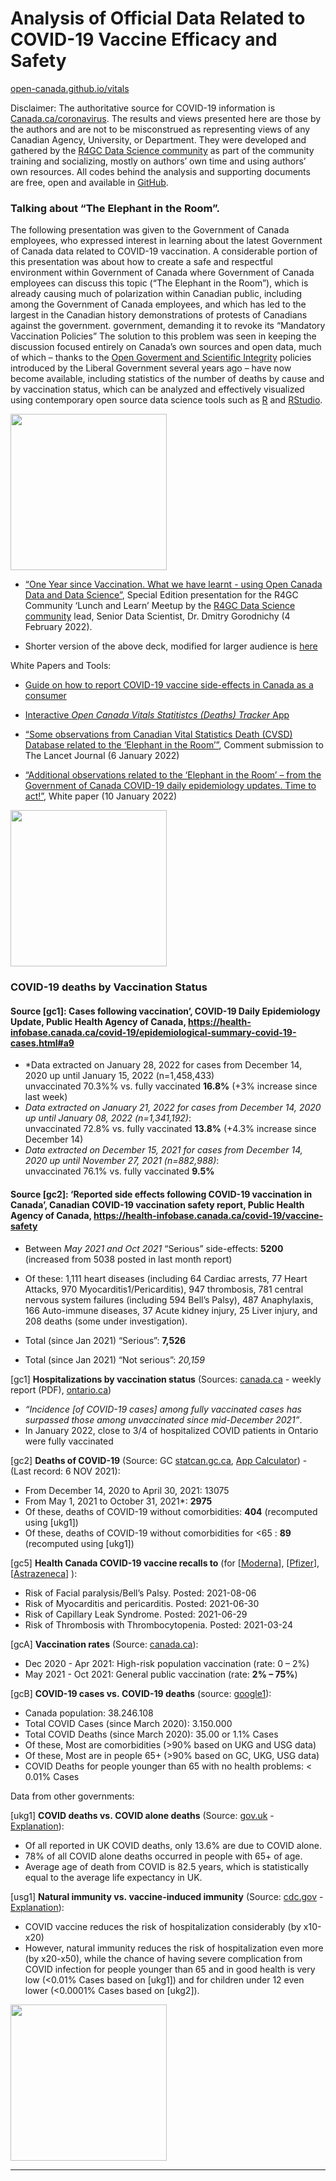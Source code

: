 <!-- Open Canada Vital Statistics Application Resources
Analysis of Official Data Related to COVID-19 Vaccine Efficacy and Safety
-->

Analysis of Official Data Related to COVID-19 Vaccine Efficacy and Safety
==================================================
[open-canada.github.io/vitals](https://open-canada.github.io/vitals) 


Disclaimer: The authoritative source for COVID-19 information is [Canada.ca/coronavirus](https://www.canada.ca/en/public-health/services/diseases/coronavirus-disease-covid-19.html). The results and views presented here are those by the authors and are not to be misconstrued as representing  views of
any Canadian Agency, University, or Department. They were developed and gathered by the [R4GC Data Science community](https://open-canada.github.io/r4gc/index.html#r4gc-community) as part of the community training and socializing, mostly on authors' own time and using authors' own resources.
All codes behind the analysis and supporting documents are free, open and available in [GitHub](https://github.com/open-canada/vitals/). 

<!-- 
-   ["Statistical analysis of official data sources related to vaccine efficacy and  safety (NEW EVIDENCE SINCE OCTOBER
    2021)"](https://open-canada.github.io/vitals/analysis)
-->

<!-- 
[Open Canada Vitals Statitistcs (Deaths) Tracker App](https://open-canada.github.io/Apps/vitals) | [Reporting COVID-19 vaccine side-effects in Canada](report-side-effects)  | 


[Open Canada Vitals Statitistcs (Deaths) Tracker App](https://open-canada.github.io/Apps/vitals) | ["One Year since Vaccination..." (Presentation)](https://open-canada.github.io/vitals/r4gc-meetup-2022-02-04-SpecialEdition(OneYearOfVaccineInCanada).pdf) | ["Some observations related tothe 'Elephant in the Room'" (Research Paper)](https://open-canada.github.io/vitals/comment.pdf) | [Reporting COVID-19 vaccine side-effects in Canada](report-side-effects)  | 


-->

### Talking about "The Elephant in the Room". 
<!-- How to defend the constitutional freedom and scientific integgity in the times of crisis-->

<!-- by a Senior Government of Canada Data Scientist, Dr. Dmitry Gorodnichy, the lead and moderator of the [R4GC Data Science community](https://open-canada.github.io/r4gc/index.html#r4gc-community)  group, -
, which started on January 29, 2021 and which continues till present,
-->

<!--   , all bound by the [Code of Conduct](conduct_code_conduite_eng.pdf) which instructs employees to refrain from making  criticisms of  the Government
of Canada, 
We refrain from making public criticisms of the CBSA and/or the Government
of Canada including posting critical comments on social media fora. -->

The following presentation was given to the Government of Canada employees, who expressed interest in learning about the  latest Government of Canada data related to COVID-19 vaccination. 
A considerable portion of this presentation was about how to create a safe and respectful environment within Government of Canada where Government of Canada employees can discuss this topic ("The Elephant in the Room"), which is already causing much of polarization within Canadian public, including among the Government of Canada employees, and which has  led to  the largest in the Canadian history demonstrations of protests  of Canadians against the government.
government, demanding it to revoke its "Mandatory Vaccination Policies" <!-- as being scientifically, ethically,  legally, and economically unjustified. -->
The solution to  this problem  was seen in keeping the discussion focused entirely on  Canada's own sources and open data, much of which -- thanks to the [Open Goverment and Scientific Integrity](https://open-canada.github.io/r4gc/open-policies.html#open-policies) policies introduced by the  Liberal Government several years ago -- have now become available, including  statistics of the number of deaths by cause and by vaccination status, which can be analyzed  and effectively visualized using contemporary  open source data science tools such as [R](https://cran.r-project.org/web/packages/cansim/index.html) and [RStudio](https://shiny.rstudio.com/gallery/).  
<!-- Another part of the presenation -->

<!-- A[open-canada.github.io/vitals](https://open-canada.github.io/vitals)  lot of effort in this presentation was given to applaud many of the Government of Canada efforts -->

<a href="https://open-canada.github.io/vitals/OneYearOfVaccineInCanada-deck-meetup-2022-02-04.pdf" style="text-align: center">
<img src="https://open-canada.github.io/vitals/OneYearOfVaccineInCanada-s1.png" width="250" align="center"></a>

- ["One Year since Vaccination. What we have learnt - using Open Canada Data and Data Science"](https://open-canada.github.io/vitals/OneYearOfVaccineInCanada-deck-meetup-2022-02-04.pdf), 
Special Edition presentation for the R4GC Community 'Lunch and Learn' Meetup  by the [R4GC Data Science community](https://open-canada.github.io/r4gc/index.html#r4gc-community)  lead, Senior Data Scientist, Dr. Dmitry Gorodnichy (4 February 2022).

- Shorter version of the above deck, modified for larger audience is [here]()

White Papers and Tools:

- [Guide on how to report COVID-19 vaccine side-effects in Canada as a consumer](report-side-effects)

- [Interactive *Open Canada Vitals Statitistcs (Deaths) Tracker* App](https://open-canada.github.io/Apps/vitals) 
<!-- - ["One Year since Vaccination. What we have learnt - using Open Canada Data and Data Science"](https://github.com/open-canada/vitals/blob/main/docs/r4gc-meetu[open-canada.github.io/vitals](https://open-canada.github.io/vitals) p-2022-02-04-SpecialEdition(OneYearOfVaccineInCanada).pdf), 
Special Edition presentation for the R4GC Community 'Lunch and Learn' Meetup --> 
<!-- by the community lead, Senior Data Scientist, Dr. Dmitry Gorodnichy (4 February 2022) -->

-  ["Some observations from Canadian Vital Statistics Death (CVSD) Database related to
    the 'Elephant in the Room'"](https://open-canada.github.io/vitals/comment.pdf), Comment submission to The Lancet Journal (6 January 2022)
    
  
-  ["Additional  observations related to the 'Elephant in the Room' –  from the Government of Canada COVID-19 daily epidemiology updates.  Time to act!"](https://open-canada.github.io/vitals/comment2.pdf), White paper (10 January 2022)  
  
  
<a href="https://open-canada.github.io/vitals/OneYearOfVaccineInCanada-deck-meetup-2022-02-04.pdf" style="text-align: center">
<img src="https://open-canada.github.io/vitals/OneYearOfVaccineInCanada-s19.png" width="250" align="center">
</a>

  

<!-- - Reverse-engineering Algorithmic Bias from published COVID-19 data -->

<!-- ### Sources and Key Findings (Updated weekly) -->

### COVID-19 deaths by Vaccination Status




#### Source [gc1]: Cases following vaccination’, COVID-19 Daily Epidemiology Update, Public Health Agency of Canada, <https://health-infobase.canada.ca/covid-19/epidemiological-summary-covid-19-cases.html#a9>

<!-- 

Last Updated: 2022-02-10 

Fully vaccinated among COVID-19 deaths

Report Date (total cases)| Period reported for     | Reported deaths (with bias*)| Actual deaths (bias removed)   per week 
2022-02-10 (n=1,670,682) | 2020.12.14 - 2022.01.22 | 2,490 (19.5%) |  458  (80%)
2022-02-04 (n=1,458,433)| 2020.12.14 - 2022.01.15 | 2,032 (16.8%) |  


Unvaccinated among COVID-19 deaths

Report Date (total cases)| Period reported for     | Reported deaths (with bias*)| Actual deaths (bias removed)   per week 
2022-02-10 (n=1,670,682)| 2020.12.14 - 2022.01.22 | 2,490 (19.5%) |  458  (80%)
2022-02-04 (n=1,458,433)| 2020.12.14 - 2022.01.15 | 2,032 (16.8%) |  


* Significant bias is introduced in the reporting of Fully-vaccinated deaths by counting  Deaths since December 14, 2020 when there were very few fully-vaccinated  people back between than May.

-->

<!--


Proportion of Unvaccinated among COVID-19 deaths


[gc3]  **Deaths of COVID-19 by vaccination status** (Source:
    [[canada.ca](https://health-infobase.canada.ca/covid-19/epidemiological-summary-covid-19-cases.html#a9), [archived reports](https://github.com/open-canada/vitals/tree/main/docs/Epidemiological-summary-of-COVID-19-cases-in-Canada-Canada.ca)] -
    Table 2):


- *Data extracted on January 28, 2022 for cases <u>from December 14, 2020</u>* <br>
  Unvaccinated 70.3%% vs. fully vaccinated **16.8%** (+3% increase since last week, +7.3% increase since last month) <p>
  NB: This statistics is computed using the  data in December 2020, when there were no fully vaccinated, till February, when it was less than 1% fully vaccinated, and till April, when it was less than 3% fully vaccinated, and when  most COVID-19 deaths happened (which can be computed using the  [App](https://open-canada.github.io/App/vitals)).  
 
-->

 

- *Data extracted on January 28, 2022 for cases from December 14, 2020 up until January 15, 2022 (n=1,458,433) <br> 
unvaccinated 70.3%% vs. fully vaccinated **16.8%** (+3% increase since last week)
- *Data extracted on January 21, 2022 for cases from December 14, 2020 up until January 08, 2022 (n=1,341,192)*: <br> 
unvaccinated 72.8% vs. fully vaccinated **13.8%** (+4.3% increase since December 14)
- *Data extracted on December 15, 2021 for cases from December 14, 2020 up until November 27, 2021 (n=882,988)*: <br> 
unvaccinated 76.1% vs. fully vaccinated **9.5%**




#### Source [gc2]: ‘Reported side effects following COVID-19 vaccination in Canada’, Canadian COVID-19 vaccination safety report, Public Health Agency of Canada, <https://health-infobase.canada.ca/covid-19/vaccine-safety>
 
<!-- 
[gc4]  **COVID-19 vaccine adverse reactions (side-effects)** (Source: 
    [[canada.ca](https://health-infobase.canada.ca/covid-19/vaccine-safety/)] - Figure 1, Table 1)):
    
    -->

- Between *May 2021 and Oct 2021* "Serious" side-effects: **5200** (increased from 5038 posted in last month report)
-  Of these: 1,111 heart diseases (including 64 Cardiac arrests, 77 Heart Attacks, 970
    Myocarditis1/Pericarditis), 947 thrombosis, 781 central nervous system failures
    (including 594 Bell's Palsy), 487 Anaphylaxis, 166 Auto-immune diseases, 37 Acute
    kidney injury, 25 Liver injury, and 208 deaths (some under investigation).
    

- Total (since Jan 2021) "Serious": **7,526** 
- Total (since Jan 2021) "Not serious": *20,159*    

<!-- 
- Many are not reported or published yet, like the one  [here](https://open-canada.github.io/vitals/SideEffectReporting-example-1.pdf)
 - Adverse reaction, not reported yet in Canada but reported in US: -->



[gc1] **Hospitalizations by vaccination status** (Sources:
[canada.ca](https://www.canada.ca/en/public-health/services/diseases/coronavirus-disease-covid-19/epidemiological-economic-research-data.html) - weekly report (PDF), [ontario.ca](https://covid-19.ontario.ca/data/hospitalizations#hospitalizationsByVaccinationStatus))

-  *“Incidence [of COVID-19 cases] among fully vaccinated cases has surpassed those among unvaccinated since mid-December 2021”*. 
-  In January 2022, close to 3/4 of hospitalized COVID patients in Ontario were fully vaccinated

<!-- -  The proportion of fully-vaccinated hospitalizations has been increasing since December 2021.-->
<!-- - and continues* to increase -->

<!-- ONTARIO
Last updated: February 3, 2022 at 10:31 a.m. (EST): Hosp. 536 vs 1383, ICU 179 vs 211
Last updated: February 6, 2022 at 10:31 a.m. (EST): 484 + 100, vs. 1264, 158 + 10 vs. 174
-->

[gc2]  **Deaths of COVID-19** (Source: GC
    [statcan.gc.ca](https://www150.statcan.gc.ca/t1/tbl1/en/tv.action?pid=1310081001), [App
    Calculator](https://o-canada.shinyapps.io/vitals/#section-statistics)) - (Last record: 6 NOV 2021):


- From December 14, 2020 to  April 30, 2021: 13075
- From May 1,  2021 to  October 31, 2021*: **2975** 
- Of these, deaths of COVID-19 without comorbidities: **404** (recomputed using [ukg1])
- Of these, deaths of COVID-19 without comorbidities for \<65 : **89** (recomputed  using [ukg1])

<!-- 
- For comparison (in the same period): Cancer -- , ...

- All COVID-19 since the start of pandemic: with comorbidities --, without comorbidities -- , without for \<65 years old -- 
- For comparison, since the start of pandemic other caueses of death: Cancer -- , ...
- For comparison, Deaths from Flu without comorbidities (10-year historical average): 
-->

[gc5]  **Health Canada COVID-19 vaccine recalls to** (for 
[[Moderna](https://recalls-rappels.canada.ca/en/search/site?search_api_fulltext=moderna)], 
[[Pfizer](https://recalls-rappels.canada.ca/en/search/site?search_api_fulltext=pfizer)], 
[[Astrazeneca](https://recalls-rappels.canada.ca/en/search/site?search_api_fulltext=astrazeneca)]
):

- Risk of Facial paralysis/Bell’s Palsy. Posted: 2021-08-06 
- Risk of Myocarditis and pericarditis. Posted: 2021-06-30
- Risk of Capillary Leak Syndrome. Posted: 2021-06-29
- Risk of Thrombosis with Thrombocytopenia. Posted: 2021-03-24


[gcA]  **Vaccination rates** (Source:
    [canada.ca](https://health-infobase.canada.ca/covid-19/vaccination-coverage/)):
    
- Dec 2020 - Apr 2021: High-risk population vaccination (rate: 0 -- 2%)
- May 2021 - Oct 2021: General public  vaccination (rate: **2% -- 75%**)



[gcB] **COVID-19 cases vs. COVID-19 deaths** (source: [google1](https://www.google.com/search?q=canada+covid+cases&oq=canada+covid+cases)):

- Canada population: 38.246.108
- Total COVID Cases (since March 2020): 3.150.000
- Total COVID Deaths (since March 2020): 35.00 or 1.1% Cases
- Of these, Most are comorbidities (>90% based on UKG and USG data)
- Of these, Most are in people 65+ (>90% based on GC, UKG, USG data)
- COVID Deaths for people younger than 65 with no health problems: < 0.01% Cases

<!-- 
- About 0.0xxx% of COVID-19 cases result in hospitalizations, 0.00yy% result in ICU, and 0.000z% in deaths, about 10% of which  COVID-deaths only - TBC
-->



Data from other governments:
 
 
[ukg1] **COVID deaths vs. COVID alone deaths** (Source: [gov.uk](https://www.ons.gov.uk/aboutus/transparencyandgovernance/freedomofinformationfoi/deathsfromcovid19withnootherunderlyingcauses) - [Explanation](https://www.youtube.com/watch?v=9UHvwWWcjYw)):

- Of all reported in UK COVID deaths, only 13.6%  are due to COVID alone. 
- 78% of all COVID alone deaths occurred in people with 65+ of age.
- Average age of death from COVID is 82.5 years, which is statistically equal to the average life expectancy in UK.

 
[usg1] **Natural immunity vs. vaccine-induced immunity** (Source: [cdc.gov](https://www.cdc.gov/mmwr/volumes/71/wr/mm7104e1.htm) - [Explanation](https://www.youtube.com/watch?v=eK83QqbNOmU)):


- COVID vaccine reduces the risk of hospitalization considerably (by x10-x20)
- However, natural immunity  reduces the risk of hospitalization even more (by x20-x50),  while the chance of having severe complication from COVID infection for people younger than 65 and in good health is very low (<0.01% Cases based on [ukg1])  and for  children under 12 even lower (<0.0001% Cases based on [ukg2]).


<a href="https://open-canada.github.io/vitals/OneYearOfVaccineInCanada-deck-meetup-2022-02-04.pdf" style="text-align: center">
<img src="https://open-canada.github.io/vitals/OneYearOfVaccineInCanada-s13.png" width="250" align="center">
</a>


    
<!-- 
#### CONCLUSION: Open Canada data that has become available since the start of COVID-19 vaccination in Canada <u>do not</u> support the COVID-19  vaccine manufacturers\' claims about  vaccine efficacy and safety.
-->


<!-- 
#### Additional  references:  

 
-   ["COVID-19 vaccine efficacy and effectiveness—the elephant (not) in the room"]("https://doi.org/10.1016/S2666-5247(21)00069-0"), The Lancet, VOLUME 2, ISSUE 7, E279-E280 (1 July 2021)
-   ["US COVID-19 Vaccines Proven to Cause More Harm than Good Based on Pivotal Clinical Trial Data Analyzed Using the Proper Scientific Endpoint 'All Cause Severe Morbidity'"](https://www.scivisionpub.com/pdfs/us-covid19-vaccines-proven-to-cause-more-harm-than-good-based-on-pivotal-clinical-trial-data-analyzed-using-the-proper-scientific--1811.pdf),  Trends Internal  Medicine,  2021; 1(1): 1-6, (25 August 2021).
-   ["Why are we vaccinating children against COVID-19?"](https://doi.org/10.1016/j.toxrep.2021.08.010), Toxicology Reports, Volume 8 (14 September 2021) 


<!-- , which is a bit tricky, if you don't know what to write in some manadary form fields.  But when you know, it takes 10 mins to do it. -->

<!--
### Additional tools and resources:

- [Report COVID-19 vaccine side-effect](report-side-effect)
- [Open Canada Vital Statistics (Deaths) Tracker App: <https://open-canada.github.io/Apps/vitals>. 
- Repository of archived
 
 
- [Justice Centre for Constitutional Freedoms](https://www.jccf.ca)

-->

<!--  
Any Canadian can report vaccine side-effect, as a consumer, i.e., without a doctor, at the 
Heath Canada portal. This is how you do it:

-   Check if your symptoms are reported in the US COVID Vaccine Adverse Event Reports
    (VAERS): [vaers.hhs.gov](https://openvaers.com). 
-   Go to the Health Canada Voluntary Side Effect Reporting portal :
    <https://hpr-rps.hres.ca/side-effects-reporting-form.php?form=voluntary>
-   Submit electronic form there as shown in this 
    [Example](https://open-canada.github.io/vitals/SideEffectReporting-example-1.pdf). (
    There are three places there you need to know how to fill out: in Section B: Patient
    ID write your initials; in Section D: Product DIN and Product Name - paste the
    vaccine names (and batch/lot number, if available), as printed on your receipt. )
-   Call Heath Canada Voluntary Reporting support line: Tel. 866-234-2345, if you still
    have problems submitting the form, leave a message, they should respond within 24
    hours. )
    
-->

<!-- 
 -   Check if your symptoms are reported in the US COVID Vaccine Adverse Event Reports
    (VAERS): [vaers.hhs.gov](https://openvaers.com). 
-   Check if your vaccine batch (aka lot), which is printed on your vaccination receipt, is among the ["bad ones"](https://www.howbad.info), according to VAERS data. -->    
<!--   
     
#### Personal declarations

-   *"A Personal Declaration Of Opposition To The Abuse of Our Charter of Rights and
    Freedoms By The State"* by Hon. Brian Peckford (the last living First Minister who
    helped craft the Constitution Act 1982 and The Charter of Rights and Freedoms that
    forms part of it): [pdf (with
    links)](https://open-canada.github.io/vitals/brian-peckford-declaration.pdf), [html
    (with
    comments)](https://peckford42.wordpress.com/2022/01/02/a-personal-declaration-of-opposition-to-the-abuse-of-our-charter-of-rights-and-freedoms-by-the-state/)




-->

<hr>


<!-- Prepared by: [R4GC community](https://open-canada.github.io/r4gc/index.html#r4gc-community). Corrections/Comments: <office@ivim.ca>   -->    
 


